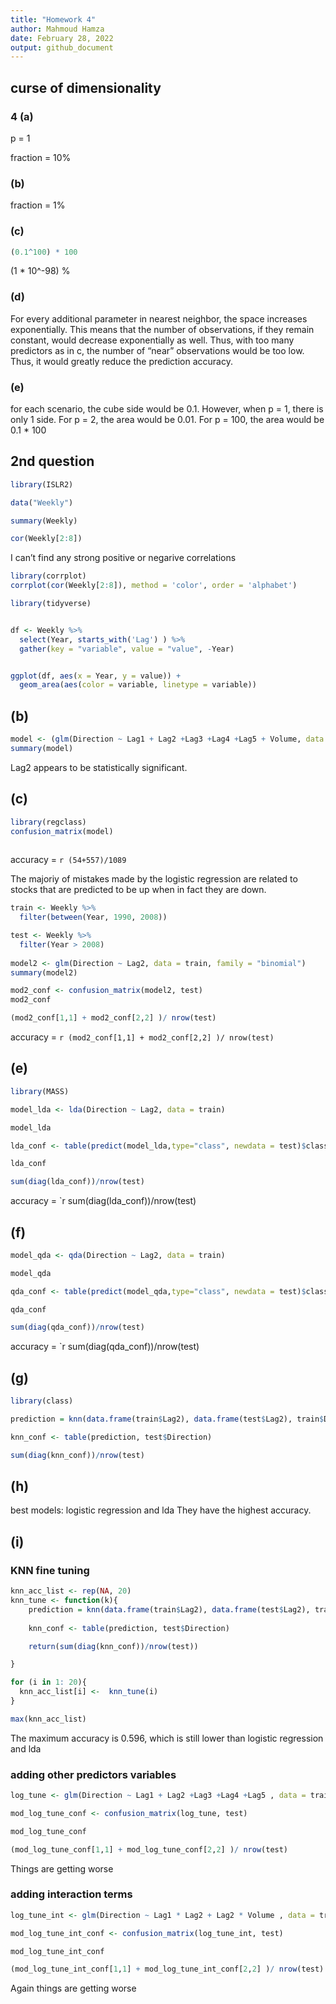 ```yaml
---
title: "Homework 4"
author: Mahmoud Hamza
date: February 28, 2022
output: github_document
---
```


## curse of dimensionality 

### 4 (a)

p = 1 

fraction = 10% 

### (b)

fraction = 1%

### (c)

```r
(0.1^100) * 100 
```

(1 * 10^-98) %


### (d)

For every additional parameter in nearest neighbor, the space increases exponentially. This means that the number of observations, if they remain constant, would decrease exponentially as well. Thus, with too many predictors as in c, the number of "near" observations would be too low. Thus, it would greatly reduce the prediction accuracy. 

### (e) 

for each scenario, the cube side would be 0.1. However, when p = 1, there is only 1 side. 
For p = 2, the area would be 0.01. For p = 100, the area would be 0.1 * 100 


## 2nd question

```r
library(ISLR2)

data("Weekly")
```


```r
summary(Weekly)
```


```r
cor(Weekly[2:8])
```

I can't find any strong positive or negarive correlations 

```r
library(corrplot)
corrplot(cor(Weekly[2:8]), method = 'color', order = 'alphabet')

```


```r
library(tidyverse)


df <- Weekly %>%
  select(Year, starts_with('Lag') ) %>%
  gather(key = "variable", value = "value", -Year)


ggplot(df, aes(x = Year, y = value)) + 
  geom_area(aes(color = variable, linetype = variable)) 
```

## (b) 

```r
model <- (glm(Direction ~ Lag1 + Lag2 +Lag3 +Lag4 +Lag5 + Volume, data = Weekly, family = "binomial"))
summary(model)
```

Lag2 appears to be statistically significant. 


## (c)
```r
library(regclass)
confusion_matrix(model) 
  
```
accuracy = `r (54+557)/1089 `

The majoriy of mistakes made by the logistic regression are related to stocks that are predicted to be up when in fact they are down. 


```r
train <- Weekly %>% 
  filter(between(Year, 1990, 2008)) 

test <- Weekly %>% 
  filter(Year > 2008)
 
model2 <- glm(Direction ~ Lag2, data = train, family = "binomial")
summary(model2)

```

```r
mod2_conf <- confusion_matrix(model2, test) 
mod2_conf
```


```r
(mod2_conf[1,1] + mod2_conf[2,2] )/ nrow(test)

```

accuracy = `r (mod2_conf[1,1] + mod2_conf[2,2] )/ nrow(test)`

## (e)

```r
library(MASS)

model_lda <- lda(Direction ~ Lag2, data = train)

model_lda

```

```r

lda_conf <- table(predict(model_lda,type="class", newdata = test)$class,test$Direction)

lda_conf
```

```r
sum(diag(lda_conf))/nrow(test)
```


accuracy = `r sum(diag(lda_conf))/nrow(test)


## (f) 


```r
model_qda <- qda(Direction ~ Lag2, data = train)

model_qda

```

```r

qda_conf <- table(predict(model_qda,type="class", newdata = test)$class,test$Direction)

qda_conf
```

```r
sum(diag(qda_conf))/nrow(test)
```


accuracy = `r sum(diag(qda_conf))/nrow(test)


## (g)

```r
library(class)

prediction = knn(data.frame(train$Lag2), data.frame(test$Lag2), train$Direction, k = 1)

knn_conf <- table(prediction, test$Direction)
```

```r
sum(diag(knn_conf))/nrow(test)
```

## (h) 

best models: 
logistic regression and lda 
They have the highest accuracy. 



## (i) 

### KNN fine tuning 


```r

knn_acc_list <- rep(NA, 20)
knn_tune <- function(k){
    prediction = knn(data.frame(train$Lag2), data.frame(test$Lag2), train$Direction, k = k)
  
    knn_conf <- table(prediction, test$Direction)

    return(sum(diag(knn_conf))/nrow(test))

}

for (i in 1: 20){
  knn_acc_list[i] <-  knn_tune(i)
} 

max(knn_acc_list)

```
The maximum accuracy is 0.596, which is still lower than logistic regression and lda 

### adding other predictors variables

```r
log_tune <- glm(Direction ~ Lag1 + Lag2 +Lag3 +Lag4 +Lag5 , data = train, family = "binomial")
```


```r
mod_log_tune_conf <- confusion_matrix(log_tune, test) 

mod_log_tune_conf

(mod_log_tune_conf[1,1] + mod_log_tune_conf[2,2] )/ nrow(test)

```
Things are getting worse 


### adding interaction terms 

```r
log_tune_int <- glm(Direction ~ Lag1 * Lag2 + Lag2 * Volume , data = train, family = "binomial")
```


```r
mod_log_tune_int_conf <- confusion_matrix(log_tune_int, test) 

mod_log_tune_int_conf

(mod_log_tune_int_conf[1,1] + mod_log_tune_int_conf[2,2] )/ nrow(test)

```

Again things are getting worse